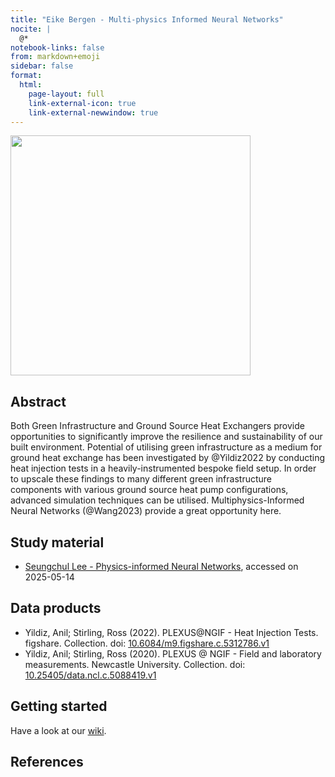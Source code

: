 ```yaml
---
title: "Eike Bergen - Multi-physics Informed Neural Networks"
nocite: |
  @*
notebook-links: false
from: markdown+emoji
sidebar: false
format: 
  html:
    page-layout: full
    link-external-icon: true
    link-external-newwindow: true
---
```


![](/images/banner_suds.png){fig-align="center" width="4in"}

## Abstract

Both Green Infrastructure and Ground Source Heat Exchangers provide opportunities to significantly improve the resilience and sustainability of our built environment. Potential of utilising green infrastructure as a medium for ground heat exchange has been investigated by @Yildiz2022 by conducting heat injection tests in a heavily-instrumented bespoke field setup. In order to upscale these findings to many different green infrastructure components with various ground source heat pump configurations, advanced simulation techniques can be utilised. Multiphysics-Informed Neural Networks (@Wang2023) provide a great opportunity here.

## Study material

- [Seungchul Lee - Physics-informed Neural Networks](https://i-systems.github.io/tutorial/KSNVE/220525/01_PINN.html), accessed on 2025-05-14

## Data products

- Yildiz, Anil; Stirling, Ross (2022). PLEXUS@NGIF - Heat Injection Tests. figshare. Collection. doi: [10.6084/m9.figshare.c.5312786.v1](https://doi.org/10.6084/m9.figshare.c.5312786.v1)
- Yildiz, Anil; Stirling, Ross (2020). PLEXUS @ NGIF - Field and laboratory measurements. Newcastle University. Collection. doi: [10.25405/data.ncl.c.5088419.v1](https://doi.org/10.25405/data.ncl.c.5088419.v1)

## Getting started

Have a look at our [wiki](/wiki/index.qmd).

## References

::: {#refs}
:::

